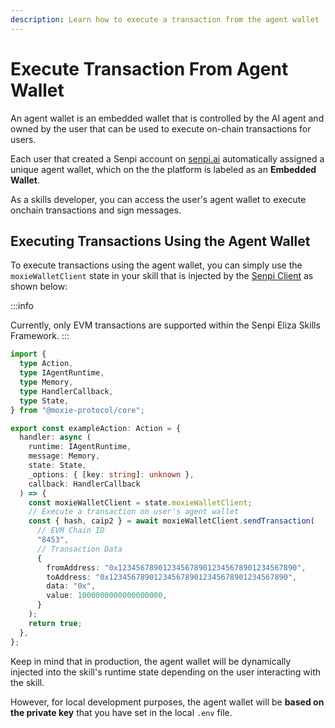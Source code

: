 ```yaml
---
description: Learn how to execute a transaction from the agent wallet
---
```



# Execute Transaction From Agent Wallet

<CopyPageButton />

An agent wallet is an embedded wallet that is controlled by the AI agent and owned by the user that can be used to execute on-chain transactions for users.

Each user that created a Senpi account on [senpi.ai](https://senpi.ai) automatically assigned a unique agent wallet, which on the the platform is labeled as an **Embedded Wallet**.

As a skills developer, you can access the user's agent wallet to execute onchain transactions and sign messages.

## Executing Transactions Using the Agent Wallet

To execute transactions using the agent wallet, you can simply use the `moxieWalletClient` state in your skill that is injected by the [Senpi Client](../../references/senpi-client/index.mdx) as shown below:

:::info

Currently, only EVM transactions are supported within the Senpi Eliza Skills Framework.
:::

```typescript {17-29}
import {
  type Action,
  type IAgentRuntime,
  type Memory,
  type HandlerCallback,
  type State,
} from "@moxie-protocol/core";

export const exampleAction: Action = {
  handler: async (
    runtime: IAgentRuntime,
    message: Memory,
    state: State,
    _options: { [key: string]: unknown },
    callback: HandlerCallback
  ) => {
    const moxieWalletClient = state.moxieWalletClient;
    // Execute a transaction on user's agent wallet
    const { hash, caip2 } = await moxieWalletClient.sendTransaction(
      // EVM Chain ID
      "8453",
      // Transaction Data
      {
        fromAddress: "0x1234567890123456789012345678901234567890",
        toAddress: "0x1234567890123456789012345678901234567890",
        data: "0x",
        value: 1000000000000000000,
      }
    );
    return true;
  },
};
```

Keep in mind that in production, the agent wallet will be dynamically injected into the skill's runtime state depending on the user interacting with the skill.

However, for local development purposes, the agent wallet will be **based on the private key** that you have set in the local `.env` file.

<DeveloperSupport />
